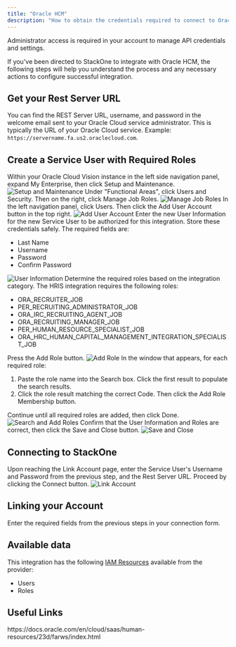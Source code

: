 ```yaml
---
title: "Oracle HCM"
description: "How to obtain the credentials required to connect to Oraclehcm."
---
```



<Note>
  Administrator access is required in your account to manage API credentials and settings.
</Note>

If you've been directed to StackOne to integrate with Oracle HCM, the following steps will help you understand the process and any necessary actions to configure successful integration.

## Get your Rest Server URL

You can find the REST Server URL, username, and password in the welcome email sent to your Oracle Cloud service administrator. This is typically the URL of your Oracle Cloud service. Example: `https://servername.fa.us2.oraclecloud.com`.

## Create a Service User with Required Roles

<Steps>
  <Step title="Access Setup and Maintenance">
    Within your Oracle Cloud Vision instance in the left side navigation panel, expand My Enterprise, then click Setup and Maintenance.
    <Frame>
      <img className='rounded-md' style={{ margin: '0 auto', border: '1px solid #efefef' }} alt="Setup and Maintenance" src="/images/oraclehcm/image1.png" />
    </Frame>
  </Step>

  <Step title="Manage Job Roles">
    Under "Functional Areas", click Users and Security. Then on the right, click Manage Job Roles.
    <Frame>
      <img className='rounded-md' style={{ margin: '0 auto', border: '1px solid #efefef' }} alt="Manage Job Roles" src="/images/oraclehcm/image2.png" />
    </Frame>
  </Step>

  <Step title="Add User Account">
    In the left navigation panel, click Users. Then click the Add User Account button in the top right.
    <Frame>
      <img className='rounded-md' style={{ margin: '0 auto', border: '1px solid #efefef' }} alt="Add User Account" src="/images/oraclehcm/image3.png" />
    </Frame>
  </Step>

  <Step title="Enter User Information">
    Enter the new User Information for the new Service User to be authorized for this integration. Store these credentials safely. The required fields are:
    <ul>
      <li>Last Name</li>
      <li>Username</li>
      <li>Password</li>
      <li>Confirm Password</li>
    </ul>
    <Frame>
      <img className='rounded-md' style={{ margin: '0 auto', border: '1px solid #efefef' }} alt="User Information" src="/images/oraclehcm/image4.png" />
    </Frame>
  </Step>

  <Step title="Add Required Roles">
    Determine the required roles based on the integration category. The HRIS integration requires the following roles:
    <ul>
      <li>ORA_RECRUITER_JOB</li>
      <li>PER_RECRUITING_ADMINISTRATOR_JOB</li>
      <li>ORA_IRC_RECRUITING_AGENT_JOB</li>
      <li>ORA_RECRUITING_MANAGER_JOB</li>
      <li>PER_HUMAN_RESOURCE_SPECIALIST_JOB</li>
      <li>ORA_HRC_HUMAN_CAPITAL_MANAGEMENT_INTEGRATION_SPECIALIST_JOB</li>
    </ul>
    Press the Add Role button.
    <Frame>
      <img className='rounded-md' style={{ margin: '0 auto', border: '1px solid #efefef' }} alt="Add Role" src="/images/oraclehcm/image5.png" />
    </Frame>
  </Step>

  <Step title="Search and Add Roles">
    In the window that appears, for each required role:
    <ol>
      <li>Paste the role name into the Search box. Click the first result to populate the search results.</li>
      <li>Click the role result matching the correct Code. Then click the Add Role Membership button.</li>
    </ol>
    Continue until all required roles are added, then click Done.
    <Frame>
      <img className='rounded-md' style={{ margin: '0 auto', border: '1px solid #efefef' }} alt="Search and Add Roles" src="/images/oraclehcm/image6.png" />
    </Frame>
  </Step>

  <Step title="Save and Close">
    Confirm that the User Information and Roles are correct, then click the Save and Close button.
    <Frame>
      <img className='rounded-md' style={{ margin: '0 auto', border: '1px solid #efefef' }} alt="Save and Close" src="/images/oraclehcm/image7.png" />
    </Frame>
  </Step>
</Steps>

## Connecting to StackOne

<Steps>
  <Step title="Enter Service User Details">
    Upon reaching the Link Account page, enter the Service User's Username and Password from the previous step, and the Rest Server URL. Proceed by clicking the Connect button.
    <Frame>
      <img className='rounded-md' style={{ margin: '0 auto', border: '1px solid #efefef' }} alt="Link Account" src="/images/oraclehcm/image8.png" />
    </Frame>
  </Step>
</Steps>


## Linking your Account

Enter the required fields from the previous steps in your connection form.

<IntegrationFooter />


## Available data

This integration has the following [IAM Resources](https://docs.stackone.com/reference/iam_list_users) available from the provider:
<ul>
 <li>Users</li>
 <li>Roles</li>
</ul>


## Useful Links
<Card title="API Reference" icon="link" href="https://docs.oracle.com/en/cloud/saas/human-resources/23d/farws/index.html">
    https://docs.oracle.com/en/cloud/saas/human-resources/23d/farws/index.html
</Card>

